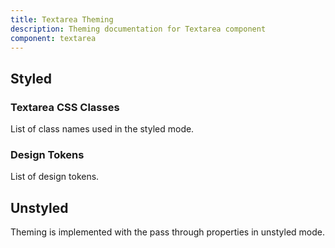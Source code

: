```yaml
---
title: Textarea Theming
description: Theming documentation for Textarea component
component: textarea
---
```


## Styled

### Textarea CSS Classes

List of class names used in the styled mode.

<DocTable name="Textarea" category="style" />

### Design Tokens

List of design tokens.

<DocTable name="Textarea" category="token" />

## Unstyled

Theming is implemented with the pass through properties in unstyled mode.
